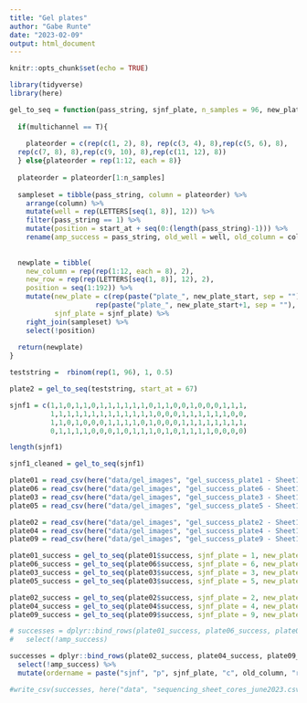```yaml
---
title: "Gel plates"
author: "Gabe Runte"
date: "2023-02-09"
output: html_document
---
```


```r
knitr::opts_chunk$set(echo = TRUE)

library(tidyverse)
library(here)
```

```r

gel_to_seq = function(pass_string, sjnf_plate, n_samples = 96, new_plate_start, start_at = 0, multichannel = T){
  
  if(multichannel == T){
    
    plateorder = c(rep(c(1, 2), 8), rep(c(3, 4), 8),rep(c(5, 6), 8), 
  rep(c(7, 8), 8),rep(c(9, 10), 8),rep(c(11, 12), 8))
  } else{plateorder = rep(1:12, each = 8)}
  
  plateorder = plateorder[1:n_samples]
  
  sampleset = tibble(pass_string, column = plateorder) %>% 
    arrange(column) %>% 
    mutate(well = rep(LETTERS[seq(1, 8)], 12)) %>% 
    filter(pass_string == 1) %>% 
    mutate(position = start_at + seq(0:(length(pass_string)-1))) %>% 
    rename(amp_success = pass_string, old_well = well, old_column = column)
    
  
  newplate = tibble(
    new_column = rep(rep(1:12, each = 8), 2),
    new_row = rep(rep(LETTERS[seq(1, 8)], 12), 2), 
    position = seq(1:192)) %>% 
    mutate(new_plate = c(rep(paste("plate_", new_plate_start, sep = ""), 96), 
                     rep(paste("plate_", new_plate_start+1, sep = ""), 96)),
           sjnf_plate = sjnf_plate) %>% 
    right_join(sampleset) %>% 
    select(!position)
  
  return(newplate)
}

```

```r
teststring =  rbinom(rep(1, 96), 1, 0.5)

plate2 = gel_to_seq(teststring, start_at = 67)

sjnf1 = c(1,1,0,1,1,0,1,1,1,1,1,1,0,1,1,0,0,1,0,0,0,1,1,1,
          1,1,1,1,1,1,1,1,1,1,1,1,1,0,0,0,1,1,1,1,1,1,0,0,
          1,1,0,1,0,0,0,1,1,1,1,0,1,0,0,0,1,1,1,1,1,1,1,1,
          0,1,1,1,1,0,0,0,1,0,1,1,1,0,1,0,1,1,1,1,0,0,0,0)

length(sjnf1)

sjnf1_cleaned = gel_to_seq(sjnf1)
```

```r
plate01 = read_csv(here("data/gel_images", "gel_success_plate1 - Sheet1.csv"))
plate06 = read_csv(here("data/gel_images", "gel_success_plate6 - Sheet1.csv"))
plate03 = read_csv(here("data/gel_images", "gel_success_plate3 - Sheet1.csv"))
plate05 = read_csv(here("data/gel_images", "gel_success_plate5 - Sheet1.csv"))

plate02 = read_csv(here("data/gel_images", "gel_success_plate2 - Sheet1.csv"))
plate04 = read_csv(here("data/gel_images", "gel_success_plate4 - Sheet1.csv"))
plate09 = read_csv(here("data/gel_images", "gel_success_plate9 - Sheet1.csv"))

plate01_success = gel_to_seq(plate01$success, sjnf_plate = 1, new_plate_start = 1)
plate06_success = gel_to_seq(plate06$success, sjnf_plate = 6, new_plate_start = 1, start_at = nrow(plate01_success))
plate03_success = gel_to_seq(plate03$success, sjnf_plate = 3, new_plate_start = 2, start_at = (nrow(plate01_success)+nrow(plate06_success)-96))
plate05_success = gel_to_seq(plate03$success, sjnf_plate = 5, new_plate_start = 2, start_at = (nrow(plate01_success)+nrow(plate06_success) + nrow(plate03_success) -96))

plate02_success = gel_to_seq(plate02$success, sjnf_plate = 2, new_plate_start = 3)
plate04_success = gel_to_seq(plate04$success, sjnf_plate = 4, new_plate_start = 3, start_at = nrow(plate02_success))
plate09_success = gel_to_seq(plate09$success, sjnf_plate = 9, new_plate_start = 4, start_at = (nrow(plate02_success)+nrow(plate04_success)-96))
```

```r
# successes = dplyr::bind_rows(plate01_success, plate06_success, plate03_success, plate05_success) %>% 
#   select(!amp_success)

successes = dplyr::bind_rows(plate02_success, plate04_success, plate09_success) %>% 
  select(!amp_success) %>% 
  mutate(ordername = paste("sjnf", "p", sjnf_plate, "c", old_column, "r", old_well, sep= "_"))

#write_csv(successes, here("data", "sequencing_sheet_cores_june2023.csv"))
```

